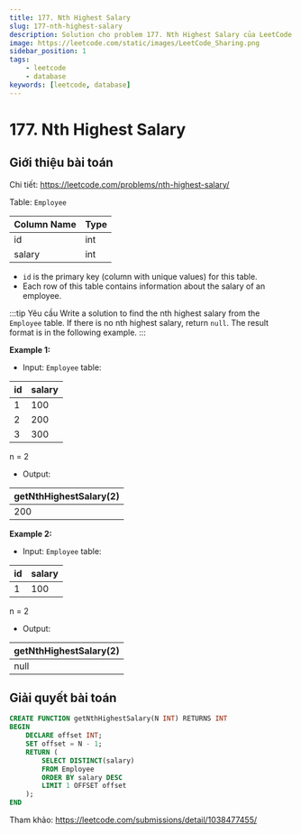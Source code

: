 ```yaml
---
title: 177. Nth Highest Salary
slug: 177-nth-highest-salary
description: Solution cho problem 177. Nth Highest Salary của LeetCode
image: https://leetcode.com/static/images/LeetCode_Sharing.png
sidebar_position: 1
tags:
    - leetcode
    - database
keywords: [leetcode, database]
---
```


# 177. Nth Highest Salary

## Giới thiệu bài toán

Chi tiết: https://leetcode.com/problems/nth-highest-salary/

Table: `Employee`

| Column Name | Type |
| ----------- | ---- |
| id          | int  |
| salary      | int  |

- `id` is the primary key (column with unique values) for this table.
- Each row of this table contains information about the salary of an employee.
 
:::tip Yêu cầu
Write a solution to find the nth highest salary from the `Employee` table. If there is no nth highest salary, return `null`. The result format is in the following example.
::: 

**Example 1:**

- Input: `Employee` table:

| id | salary |
| -- | ------ |
| 1  | 100    |
| 2  | 200    |
| 3  | 300    |

n = 2
- Output: 

| getNthHighestSalary(2) |
| ---------------------- |
| 200                    |

**Example 2:**

- Input: `Employee` table:

| id | salary |
| -- | ------ |
| 1  | 100    |

n = 2
- Output: 

| getNthHighestSalary(2) |
| ---------------------- |
| null                   |

## Giải quyết bài toán

```sql
CREATE FUNCTION getNthHighestSalary(N INT) RETURNS INT
BEGIN
    DECLARE offset INT;
    SET offset = N - 1;
    RETURN (
        SELECT DISTINCT(salary)
        FROM Employee
        ORDER BY salary DESC
        LIMIT 1 OFFSET offset
    );
END
```

Tham khảo: https://leetcode.com/submissions/detail/1038477455/